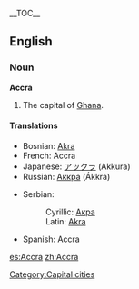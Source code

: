 {{wikipedia}}
__TOC__
==English==

===Noun===
'''Accra'''
#{{proper noun}} The capital of [[Ghana]].

====Translations====
{{top}}
*Bosnian: [[Akra#Bosnian|Akra]] {{f}}
*French: Accra
*Japanese: [[アックラ]] (Akkura)
*Russian: [[Аккра]] (Ákkra)
{{mid}}
*Serbian:
*:Cyrillic: [[Акра#Serbian|Акра]] {{f}}
*:Latin: [[Akra#Serbian|Akra]] {{f}}
*Spanish: Accra {{f}}
{{bottom}}

[[Category:Capital cities]]

[[es:Accra]]
[[zh:Accra]]
